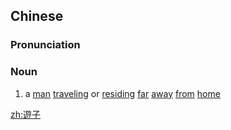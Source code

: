{{also|游子}}
==Chinese==
{{zh-forms|s=游子}}

===Pronunciation===
{{zh-pron
|m=yóuzǐ
|c=jau4 zi2
|mn=qz:iû-chí/xm,zz:iû-chú
|cat=n
}}

===Noun===
{{zh-noun}}

# {{lb|zh|literary}} a [[man]] [[traveling]] or [[residing]] [[far]] [[away]] [[from]] [[home]]

[[zh:遊子]]